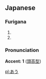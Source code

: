 ==Japanese==                           
===Furigana===
{{furigana|au}}
# {{japdef|会う|to [[meet]]}}
# {{japdef|会う|to [[match]] with, to be [[proper]]}}

===Pronunciation===

'''Accent: 1''' ([[頭高型]])

[[pl:あう]]